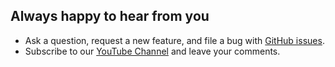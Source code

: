 
## Always happy to hear from you

- Ask a question, request a new feature, and file a bug with [GitHub issues](https://github.com/volkovlabs/business-table/issues).
- Subscribe to our [YouTube Channel](https://youtube.com/@volkovlabs) and leave your comments.

<Sponsor />
